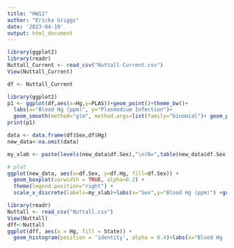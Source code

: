 ```yaml
---
title: "HW12"
author: "Ericka Griggs"
date: '2023-04-19'
output: html_document
---
```


```r
library(ggplot2)
library(readr)
Nuttall_Current <- read_csv("Nuttall Current.csv")
View(Nuttall_Current)

df <- Nuttall_Current

library(ggplot2)
p1 <- ggplot(df,aes(x=Hg,y=PLAS))+geom_point()+theme_bw()+
  labs(x="Blood Hg (ppm)", y="Plasmodium Infection")+
  geom_smooth(method="glm", method.args=list(family="binomial")+ geom_point(size=7,shape=21))
print(p1)
```
```r
data <- data.frame(df$Sex,df$Hg)
new_data<-na.omit(data)

my_xlab <- paste(levels(new_data$df.Sex),"\n(N=",table(new_data$df.Sex),")",sep="")

# plot
ggplot(new_data, aes(x=df.Sex, y=df.Hg, fill=df.Sex)) +
  geom_boxplot(varwidth = TRUE, alpha=0.2) +
  theme(legend.position="right") +
  scale_x_discrete(labels=my_xlab)+labs(x="Sex",y="Blood Hg (ppm)") +guides(fill=guide_legend(title="Sex"))

```
```r
library(readr)
Nuttall <- read_csv("Nuttall.csv")
View(Nuttall)
dff<-Nuttall
ggplot(dff, aes(x = Hg, fill = State)) +
  geom_histogram(position = 'identity', alpha = 0.4)+labs(x="Blood Hg (ppm)", y="Frequency")

```

